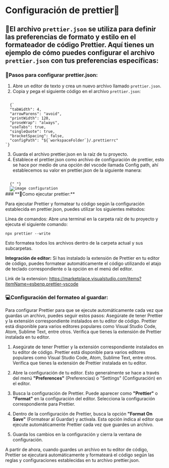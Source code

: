 
# Configuración de prettier🔧

## 📌El archivo `prettier.json` se utiliza para definir las preferencias de formato y estilo en el formateador de código Prettier. Aquí tienes un ejemplo de cómo puedes configurar el archivo `prettier.json` con tus preferencias específicas:

### **🐾Pasos para configurar prettier.json:**

1. Abre un editor de texto y crea un nuevo archivo llamado `prettier.json`.
2. Copia y pega el siguiente código en el archivo `prettier.json`:

<Code>
  {`
  "tabWidth": 4,
  "arrowParens": "avoid",
  "printWidth": 120,
  "proseWrap": "always",
  "useTabs": true,
  "singleQuote": true,
  "bracketSpacing": false,
  "configPath": "${`workspaceFolder`}/.prettierrc"
`}
</Code>

3. Guarda el archivo prettier.json en la raíz de tu proyecto.
4. Establece el prettier.json como archivo de configuración de prettier, esto se hace por medio de una opción del vscode llamada Config path, ahí establecemos su valor en prettier.json de la siguiente manera:

<Code>
  {" "}
  <img src="./prettier-configure.jpg" alt="image configuration" />
</Code>
### **🚀Como ejecutar prettier:**

Para ejecutar Prettier y formatear tu código según la configuración establecida en prettier.json, puedes utilizar los siguientes métodos:

Línea de comandos: Abre una terminal en la carpeta raíz de tu proyecto y ejecuta el siguiente comando:

<Code>npx prettier --write</Code>

Esto formatea todos los archivos dentro de la carpeta actual y sus subcarpetas.

**Integración de editor:** Si has instalado la extensión de Prettier en tu editor de código, puedes formatear automáticamente el código utilizando el atajo de teclado correspondiente o la opción en el menú del editor.

Link de la extension: https://marketplace.visualstudio.com/items?itemName=esbenp.prettier-vscode

### **💻Configuración del formateo al guardar:**

Para configurar Prettier para que se ejecute automáticamente cada vez que guardas un archivo, puedes seguir estos pasos:
Asegúrate de tener Prettier y la extensión correspondiente instalados en tu editor de código. Prettier está disponible para varios editores populares como Visual Studio Code, Atom, Sublime Text, entre otros. Verifica que tienes la extensión de Prettier instalada en tu editor.

1. Asegúrate de tener Prettier y la extensión correspondiente instalados en tu editor de código. Prettier está disponible para varios editores populares como Visual Studio Code, Atom, Sublime Text, entre otros. Verifica que tienes la extensión de Prettier instalada en tu editor.

2. Abre la configuración de tu editor. Esto generalmente se hace a través del menú **"Preferences"** (Preferencias) o "Settings" (Configuración) en el editor.

3. Busca la configuración de Prettier. Puede aparecer como **"Prettier"** o **"Format"** en la configuración del editor. Selecciona la configuración correspondiente para Prettier.

4. Dentro de la configuración de Prettier, busca la opción **"Format On Save"** (Formatear al Guardar) y actívala. Esta opción indica al editor que ejecute automáticamente Prettier cada vez que guardes un archivo.

5. Guarda los cambios en la configuración y cierra la ventana de configuración.

A partir de ahora, cuando guardes un archivo en tu editor de código, Prettier se ejecutará automáticamente y formateará el código según las reglas y configuraciones establecidas en tu archivo prettier.json.
